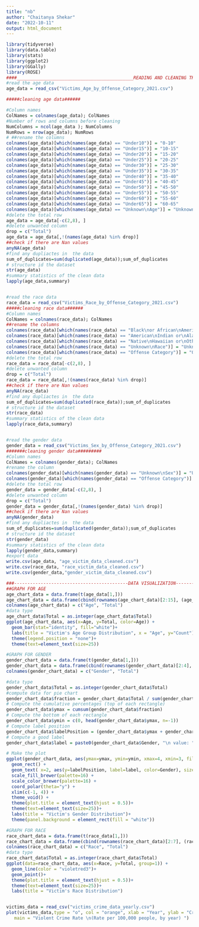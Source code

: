```yaml
---
title: "nb"
author: "Chaitanya Shekar"
date: "2022-10-11"
output: html_document
---
```


```r
library(tidyverse)
library(data.table)
library(stats)
library(ggplot2)
library(GGally)
library(ROSE)
####____________________________________________READING AND CLEANING THE DATA-------------------------------------########
#read the age data
age_data = read_csv("Victims_Age_by_Offense_Category_2021.csv")

#####cleaning age data######

#Column names
ColNames = colnames(age_data); ColNames
#Number of rows and columns before cleaning
NumColumns = ncol(age_data ); NumColumns
NumRows = nrow(age_data); NumRows
# ##rename the columns
colnames(age_data)[which(names(age_data) == "Under10")] = "0-10"
colnames(age_data)[which(names(age_data) == "Under15")] = "10-15"
colnames(age_data)[which(names(age_data) == "Under20")] = "15-20"
colnames(age_data)[which(names(age_data) == "Under25")] = "20-25"
colnames(age_data)[which(names(age_data) == "Under30")] = "25-30"
colnames(age_data)[which(names(age_data) == "Under35")] = "30-35"
colnames(age_data)[which(names(age_data) == "Under40")] = "35-40"
colnames(age_data)[which(names(age_data) == "Under45")] = "40-45"
colnames(age_data)[which(names(age_data) == "Under50")] = "45-50"
colnames(age_data)[which(names(age_data) == "Under55")] = "50-55"
colnames(age_data)[which(names(age_data) == "Under60")] = "55-60"
colnames(age_data)[which(names(age_data) == "Under65")] = "60-65"
colnames(age_data)[which(names(age_data) == "Unknown\nAge")] = "Unknown Age"
#delete the total row
age_data = age_data[-c(2,8), ]
#delete unwanted column
drop = c("Total")
age_data = age_data[,!(names(age_data) %in% drop)]
##check if there are Nan values
anyNA(age_data)
#find any dupliactes in  the data
sum_of_duplicates=sum(duplicated(age_data));sum_of_duplicates
# structure id the dataset
str(age_data)
#summary statistics of the clean data
lapply(age_data,summary) 


#read the race data
race_data = read_csv("Victims_Race_by_Offense_Category_2021.csv")
#####cleaning race data######
#Column names
ColNames = colnames(race_data); ColNames
##rename the columns
colnames(race_data)[which(names(race_data) == "Black\nor African\nAmerican")] = "Black or African American"
colnames(race_data)[which(names(race_data) == "American\nIndian or\nAlaska Native")] = "American Indian or Alaska Native"
colnames(race_data)[which(names(race_data) == "Native\nHawaiian or\nOther Pacific\nIslander")] = "Native Hawaiian or Other Pacific Islander"
colnames(race_data)[which(names(race_data) == "Unknown\nRace")] = "Unknown Race"
colnames(race_data)[which(names(race_data) == "Offense Category")] = "Offense"
#delete the total row
race_data = race_data[-c(2,8), ]
#delete unwanted column
drop = c("Total")
race_data = race_data[,!(names(race_data) %in% drop)]
##check if there are Nan values
anyNA(race_data)
#find any dupliactes in  the data
sum_of_duplicates=sum(duplicated(race_data));sum_of_duplicates
# structure id the dataset
str(race_data)
#summary statistics of the clean data
lapply(race_data,summary) 


#read the gender data
gender_data = read_csv("Victims_Sex_by_Offense_Category_2021.csv")
#######cleaning gender data#########
#Column names
ColNames = colnames(gender_data); ColNames
#rename the column
colnames(gender_data)[which(names(gender_data) == "Unknown\nSex")] = "Unknown"
colnames(gender_data)[which(names(gender_data) == "Offense Category")] = "Offense"
#delete the total row
gender_data = gender_data[-c(2,8), ]
#delete unwanted column
drop = c("Total")
gender_data = gender_data[,!(names(gender_data) %in% drop)]
##check if there are Nan values
anyNA(gender_data)
#find any dupliactes in  the data
sum_of_duplicates=sum(duplicated(gender_data));sum_of_duplicates
# structure id the dataset
str(gender_data)
#summary statistics of the clean data
lapply(gender_data,summary) 
#export data 
write.csv(age_data, "age_victim_data_cleaned.csv")
write.csv(race_data, "race_victim_data_cleaned.csv")
write.csv(gender_data,"gender_victim_data_cleaned.csv")
```

```r
###-------------------------------------------DATA VISUALIZATION-------------------------------#####
##GRAPH FOR AGE
age_chart_data = data.frame(t(age_data[1,]))
age_chart_data = data.frame(cbind(rownames(age_chart_data)[2:15], (age_chart_data[2:15,])))
colnames(age_chart_data) = c("Age", "Total")
#data type
age_chart_data$Total = as.integer(age_chart_data$Total)  
ggplot(age_chart_data, aes(x=Age, y=Total, color=Age)) +
  geom_bar(stat="identity", fill="white")+
  labs(title = "Victim's Age Group Distribution", x = "Age", y="Count")+
  theme(legend.position = "none")+
  theme(text=element_text(size=25))

```

```r
#GRAPH FOR GENDER
gender_chart_data = data.frame(t(gender_data[1,]))
gender_chart_data = data.frame(cbind(rownames(gender_chart_data)[2:4], (gender_chart_data[2:4,])))
colnames(gender_chart_data) = c("Gender", "Total")

#data type
gender_chart_data$Total = as.integer(gender_chart_data$Total)  
#compute data for pie chart
gender_chart_data$fraction = gender_chart_data$Total / sum(gender_chart_data$Total)
# Compute the cumulative percentages (top of each rectangle)
gender_chart_data$ymax = cumsum(gender_chart_data$fraction)
# Compute the bottom of each rectangle
gender_chart_data$ymin = c(0, head(gender_chart_data$ymax, n=-1))
# Compute label position
gender_chart_data$labelPosition = (gender_chart_data$ymax + gender_chart_data$ymin) / 2
# Compute a good label
gender_chart_data$label = paste0(gender_chart_data$Gender, "\n value: ", gender_chart_data$Total)

# Make the plot
ggplot(gender_chart_data, aes(ymax=ymax, ymin=ymin, xmax=4, xmin=3, fill=Gender)) +
  geom_rect() +
  geom_text( x=2, aes(y=labelPosition, label=label, color=Gender), size=6) + # x here controls label position (inner / outer)
  scale_fill_brewer(palette=16) +
  scale_color_brewer(palette=16) +
  coord_polar(theta="y") +
  xlim(c(-1, 4)) +
  theme_void() +
  theme(plot.title = element_text(hjust = 0.5))+
  theme(text=element_text(size=25))+
  labs(title = "Victim's Gender Distribution")+
  theme(panel.background = element_rect(fill = "white"))


```
```r
#GRAPH FOR RACE
race_chart_data = data.frame(t(race_data[1,]))
race_chart_data = data.frame(cbind(rownames(race_chart_data)[2:7], (race_chart_data[2:7,])))
colnames(race_chart_data) = c("Race", "Total")
#data type
race_chart_data$Total = as.integer(race_chart_data$Total)  
ggplot(data=race_chart_data, aes(x=Race, y=Total, group=1)) +
  geom_line(color = "violetred3")+
  geom_point()+
  theme(plot.title = element_text(hjust = 0.5))+
  theme(text=element_text(size=25))+
  labs(title = "Victim's Race Distribution")



```
```r
victims_data = read_csv("victims_crime_data_yearly.csv")
plot(victims_data,type = "o", col = "orange", xlab = "Year", ylab = "Crime Rate",
   main = "Violent Crime Rate \n(Rate per 100,000 people, by year) ")

```






